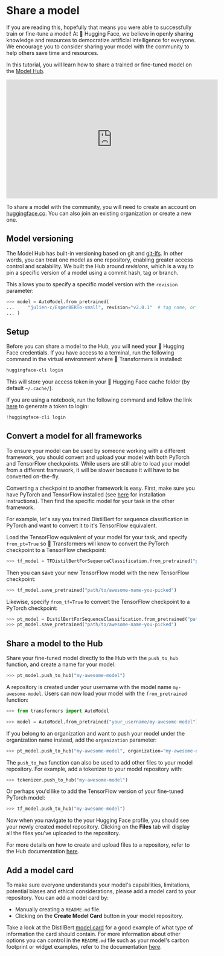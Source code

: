 <!--Copyright 2020 The HuggingFace Team. All rights reserved.

Licensed under the Apache License, Version 2.0 (the "License"); you may not use this file except in compliance with
the License. You may obtain a copy of the License at

http://www.apache.org/licenses/LICENSE-2.0

Unless required by applicable law or agreed to in writing, software distributed under the License is distributed on
an "AS IS" BASIS, WITHOUT WARRANTIES OR CONDITIONS OF ANY KIND, either express or implied. See the License for the
specific language governing permissions and limitations under the License.
-->

# Share a model

If you are reading this, hopefully that means you were able to successfully train or fine-tune a model! At 🤗 Hugging Face, we believe in openly sharing knowledge and resources to democratize artificial intelligence for everyone. We encourage you to consider sharing your model with the community to help others save time and resources.

In this tutorial, you will learn how to share a trained or fine-tuned model on the [Model Hub](https://huggingface.co/models).

<iframe width="560" height="315" src="https://www.youtube.com/embed/XvSGPZFEjDY" title="YouTube video player"
frameborder="0" allow="accelerometer; autoplay; clipboard-write; encrypted-media; gyroscope;
picture-in-picture" allowfullscreen></iframe>

<Tip>

To share a model with the community, you will need to create an account on [huggingface.co](https://huggingface.co/join). You can also join an existing organization or create a new one.

</Tip>

## Model versioning

The Model Hub has built-in versioning based on git and [git-lfs](https://git-lfs.github.com/). In other words, you can treat one model as one repository, enabling greater access control and scalability. We built the Hub around *revisions*, which is a way to pin a specific version of a model using a commit hash, tag or branch.

This allows you to specify a specific model version with the `revision` parameter:

```py
>>> model = AutoModel.from_pretrained(
...     "julien-c/EsperBERTo-small", revision="v2.0.1"  # tag name, or branch name, or commit hash
... )
```

## Setup

Before you can share a model to the Hub, you will need your 🤗 Hugging Face credentials. If you have access to a terminal, run the following command in the virtual environment where 🤗 Transformers is installed:

```bash
huggingface-cli login
```

This will store your access token in your 🤗 Hugging Face cache folder (by default `~/.cache/`).

If you are using a notebook, run the following command and follow the link [here](https://huggingface.co/settings/token) to generate a token to login:

```py
!huggingface-cli login
```

## Convert a model for all frameworks

To ensure your model can be used by someone working with a different framework, you should convert and upload your model with both PyTorch and TensorFlow checkpoints. While users are still able to load your model from a different framework, it will be slower because it will have to be converted on-the-fly. 

Converting a checkpoint to another framework is easy. First, make sure you have PyTorch and TensorFlow installed (see [here](installation) for installation instructions). Then find the specific model for your task in the other framework. 

For example, let's say you trained DistilBert for sequence classification in PyTorch and want to convert it to it's TensorFlow equivalent.

Load the TensorFlow equivalent of your model for your task, and specify `from_pt=True` so 🤗 Transformers will know to convert the PyTorch checkpoint to a TensorFlow checkpoint:

```py
>>> tf_model = TFDistilBertForSequenceClassification.from_pretrained("path/to/awesome-name-you-picked", from_pt=True)
```

Then you can save your new TensorFlow model with the new TensorFlow checkpoint:

```py
>>> tf_model.save_pretrained("path/to/awesome-name-you-picked")
```

Likewise, specify `from_tf=True` to convert the TensorFlow checkpoint to a PyTorch checkpoint:

```py
>>> pt_model = DistilBertForSequenceClassification.from_pretrained("path/to/awesome-name-you-picked", from_tf=True)
>>> pt_model.save_pretrained("path/to/awesome-name-you-picked")
```

## Share a model to the Hub

<Youtube id="Z1-XMy-GNLQ"/>

Share your fine-tuned model directly to the Hub with the `push_to_hub` function, and create a name for your model:

```py
>>> pt_model.push_to_hub("my-awesome-model")
```

A repository is created under your username with the model name `my-awesome-model`. Users can now load your model with the `from_pretrained` function:

```py
>>> from transformers import AutoModel

>>> model = AutoModel.from_pretrained("your_username/my-awesome-model")
```

If you belong to an organization and want to push your model under the organization name instead, add the `organization` parameter:

```py
>>> pt_model.push_to_hub("my-awesome-model", organization="my-awesome-org")
```

The `push_to_hub` function can also be used to add other files to your model repository. For example, add a tokenizer to your model repository with:

```py
>>> tokenizer.push_to_hub("my-awesome-model")
```

Or perhaps you'd like to add the TensorFlow version of your fine-tuned PyTorch model:

```py
>>> tf_model.push_to_hub("my-awesome-model")
```

Now when you navigate to the your Hugging Face profile, you should see your newly created model repository. Clicking on the **Files** tab will display all the files you've uploaded to the repository.

For more details on how to create and upload files to a repository, refer to the Hub documentation [here](https://huggingface.co/docs/hub/how-to-upstream).

## Add a model card

To make sure everyone understands your model's capabilities, limitations, potential biases and ethical considerations, please add a model card to your repository. You can add a model card by:

* Manually creating a `README.md` file.
* Clicking on the **Create Model Card** button in your model repository.

Take a look at the DistilBert [model card](https://huggingface.co/distilbert-base-uncased) for a good example of what type of information the card should contain. For more information about other options you can control in the `README.md` file such as your model's carbon footprint or widget examples, refer to the documentation [here](https://huggingface.co/docs/hub/model-repos).
